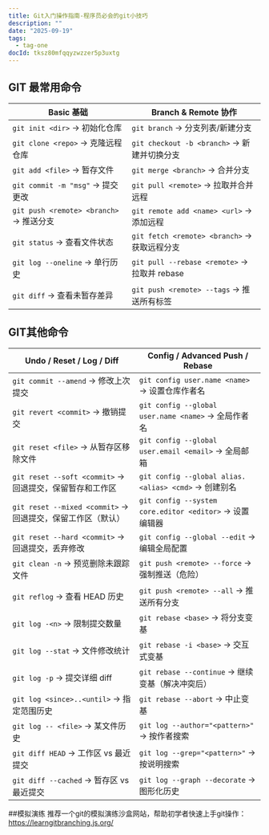 ```yaml
---
title: Git入门操作指南-程序员必会的git小技巧
description: ""
date: "2025-09-19"
tags:
  - tag-one
docId: tksz80mfqqyzwzzer5p3uxtg
---
```


## GIT 最常用命令

| Basic 基础                              | Branch & Remote 协作                         |
| --------------------------------------- | -------------------------------------------- |
| `git init <dir>` → 初始化仓库           | `git branch` → 分支列表/新建分支             |
| `git clone <repo>` → 克隆远程仓库       | `git checkout -b <branch>` → 新建并切换分支  |
| `git add <file>` → 暂存文件             | `git merge <branch>` → 合并分支              |
| `git commit -m "msg"` → 提交更改        | `git pull <remote>` → 拉取并合并远程         |
| `git push <remote> <branch>` → 推送分支 | `git remote add <name> <url>` → 添加远程     |
| `git status` → 查看文件状态             | `git fetch <remote> <branch>` → 获取远程分支 |
| `git log --oneline` → 单行历史          | `git pull --rebase <remote>` → 拉取并 rebase |
| `git diff` → 查看未暂存差异             | `git push <remote> --tags` → 推送所有标签    |

## GIT其他命令

| Undo / Reset / Log / Diff                                   | Config / Advanced Push / Rebase                         |
| ----------------------------------------------------------- | ------------------------------------------------------- |
| `git commit --amend` → 修改上次提交                         | `git config user.name <name>` → 设置仓库作者名          |
| `git revert <commit>` → 撤销提交                            | `git config --global user.name <name>` → 全局作者名     |
| `git reset <file>` → 从暂存区移除文件                       | `git config --global user.email <email>` → 全局邮箱     |
| `git reset --soft <commit>` → 回退提交，保留暂存和工作区    | `git config --global alias.<alias> <cmd>` → 创建别名    |
| `git reset --mixed <commit>` → 回退提交，保留工作区（默认） | `git config --system core.editor <editor>` → 设置编辑器 |
| `git reset --hard <commit>` → 回退提交，丢弃修改            | `git config --global --edit` → 编辑全局配置             |
| `git clean -n` → 预览删除未跟踪文件                         | `git push <remote> --force` → 强制推送（危险）          |
| `git reflog` → 查看 HEAD 历史                               | `git push <remote> --all` → 推送所有分支                |
| `git log -<n>` → 限制提交数量                               | `git rebase <base>` → 将分支变基                        |
| `git log --stat` → 文件修改统计                             | `git rebase -i <base>` → 交互式变基                     |
| `git log -p` → 提交详细 diff                                | `git rebase --continue` → 继续变基（解决冲突后）        |
| `git log <since>..<until>` → 指定范围历史                   | `git rebase --abort` → 中止变基                         |
| `git log -- <file>` → 某文件历史                            | `git log --author="<pattern>"` → 按作者搜索             |
| `git diff HEAD` → 工作区 vs 最近提交                        | `git log --grep="<pattern>"` → 按说明搜索               |
| `git diff --cached` → 暂存区 vs 最近提交                    | `git log --graph --decorate` → 图形化历史               |

##模拟演练
推荐一个git的模拟演练沙盒网站，帮助初学者快速上手git操作：https://learngitbranching.js.org/

